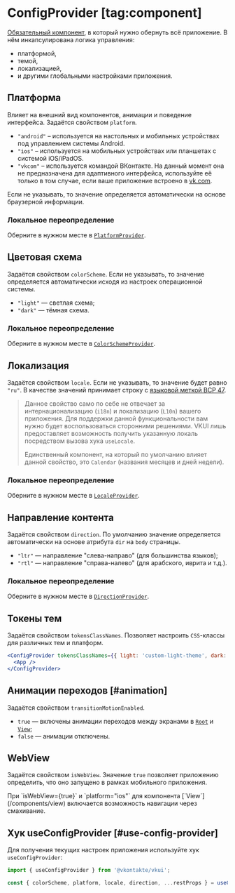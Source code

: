 <Overview group="configuration">

# ConfigProvider [tag:component]

[Обязательный компонент](/overview/install#step4), в который нужно обернуть всё приложение. В нём инкапсулирована логика управления:

- платформой,
- темой,
- локализацией,
- и другими глобальными настройками приложения.

</Overview>

## Платформа

Влияет на внешний вид компонентов, анимации и поведение интерфейса. Задаётся свойством `platform`.

- `"android"` – используется на настольных и мобильных устройствах под управлением системы Android.
- `"ios"` – используется на мобильных устройствах или планшетах с системой iOS/iPadOS.
- `"vkcom"` – используется командой ВКонтакте. На данный момент она не предназначена для адаптивного интерфейса, используйте её только
  в том случае, если ваше приложение встроено в [vk.com](https://vk.com).

Если не указывать, то значение определяется автоматически на основе браузерной информации.

### Локальное переопределение

Оберните в нужном месте в [`PlatformProvider`](/components/platform-provider).

## Цветовая схема

Задаётся свойством `colorScheme`. Если не указывать, то значение определяется автоматически исходя из настроек операционной системы.

- `"light"` — светлая схема;
- `"dark"` — тёмная схема.

### Локальное переопределение

Оберните в нужном месте в [`ColorSchemeProvider`](/components/color-scheme-provider).

## Локализация

Задаётся свойством `locale`. Если не указывать, то значение будет равно `"ru"`. В качестве значений принимает строку с
[языковой меткой BCP 47](https://www.iana.org/assignments/language-subtag-registry/language-subtag-registry).

> Данное свойство само по себе не отвечает за интернационализацию (`i18n`) и локализацию (`L10n`) вашего приложения.
> Для поддержки данной функциональности вам нужно будет воспользоваться сторонними решениями.
> VKUI лишь предоставляет возможность получить указанную локаль посредством вызова хука `useLocale`.
>
> Единственный компонент, на который по умолчанию влияет данной свойство, это `Calendar` (названия месяцев и дней недели).

### Локальное переопределение

Оберните в нужном месте в [`LocaleProvider`](/components/locale-provider).

## Направление контента

Задаётся свойством `direction`. По умолчанию значение определяется автоматически на основе атрибута `dir` на `body` страницы.

- `"ltr"` — направление "слева-направо" (для большинства языков);
- `"rtl"` — направление "справа-налево" (для арабского, иврита и т.д.).

### Локальное переопределение

Оберните в нужном месте в [`DirectionProvider`](/components/direction-provider).

## Токены тем

Задаётся свойством `tokensClassNames`. Позволяет настроить `CSS`-классы для различных тем и платформ.

```jsx
<ConfigProvider tokensClassNames={{ light: 'custom-light-theme', dark: 'custom-dark-theme' }}>
  <App />
</ConfigProvider>
```

## Анимации переходов [#animation]

Задаётся свойством `transitionMotionEnabled`.

- `true` — включены анимации переходов между экранами в [`Root`](/components/root) и [`View`](/components/view);
- `false` — анимации отключены.

## WebView

Задаётся свойством `isWebView`. Значение `true` позволяет приложению определить, что оно запущено в рамках мобильного приложения.

<Callout>
  При `isWebView={true}` и `platform="ios"` для компонента [`View`](/components/view) включается
  возможность навигации через смахивание.
</Callout>

## Хук useConfigProvider [#use-config-provider]

Для получения текущих настроек приложения используйте хук `useConfigProvider`:

```jsx
import { useConfigProvider } from '@vkontakte/vkui';
```

```jsx
const { colorScheme, platform, locale, direction, ...restProps } = useConfigProvider();
```
